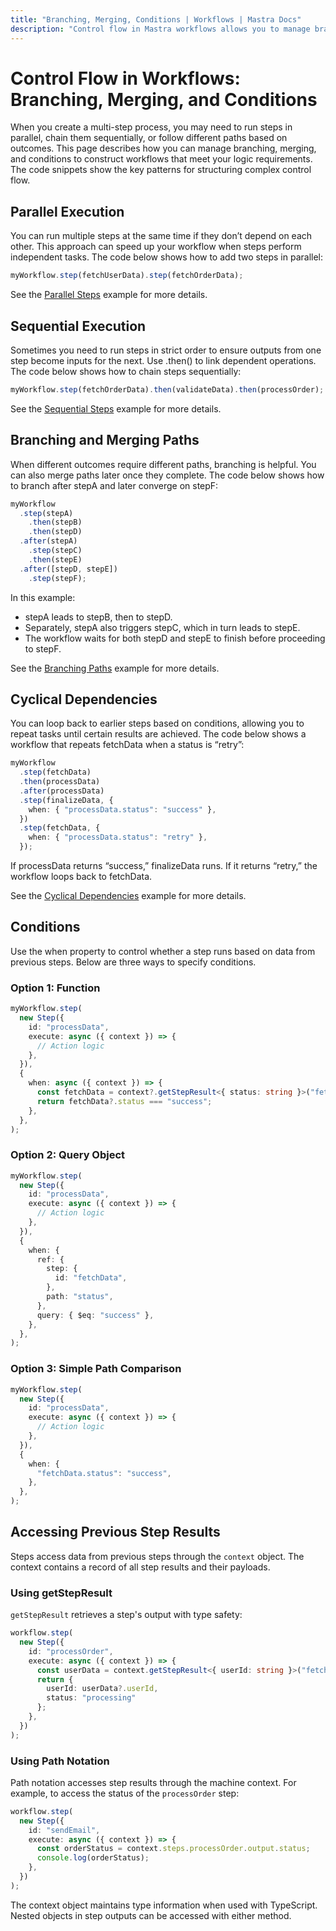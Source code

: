 ```yaml
---
title: "Branching, Merging, Conditions | Workflows | Mastra Docs"
description: "Control flow in Mastra workflows allows you to manage branching, merging, and conditions to construct workflows that meet your logic requirements."
---
```


# Control Flow in Workflows: Branching, Merging, and Conditions

When you create a multi-step process, you may need to run steps in parallel, chain them sequentially, or follow different paths based on outcomes. This page describes how you can manage branching, merging, and conditions to construct workflows that meet your logic requirements. The code snippets show the key patterns for structuring complex control flow.

## Parallel Execution

You can run multiple steps at the same time if they don’t depend on each other. This approach can speed up your workflow when steps perform independent tasks. The code below shows how to add two steps in parallel:

```typescript
myWorkflow.step(fetchUserData).step(fetchOrderData);
```

See the [Parallel Steps](../../examples/workflows/parallel-steps.mdx) example for more details.

## Sequential Execution

Sometimes you need to run steps in strict order to ensure outputs from one step become inputs for the next. Use .then() to link dependent operations. The code below shows how to chain steps sequentially:

```typescript
myWorkflow.step(fetchOrderData).then(validateData).then(processOrder);
```

See the [Sequential Steps](../../examples/workflows/sequential-steps.mdx) example for more details.

## Branching and Merging Paths

When different outcomes require different paths, branching is helpful. You can also merge paths later once they complete. The code below shows how to branch after stepA and later converge on stepF:

```typescript
myWorkflow
  .step(stepA)
    .then(stepB)
    .then(stepD)
  .after(stepA)
    .step(stepC)
    .then(stepE)
  .after([stepD, stepE])
    .step(stepF);
```

In this example:

- stepA leads to stepB, then to stepD.
- Separately, stepA also triggers stepC, which in turn leads to stepE.
- The workflow waits for both stepD and stepE to finish before proceeding to stepF.

See the [Branching Paths](../../examples/workflows/branching-paths.mdx) example for more details.

## Cyclical Dependencies

You can loop back to earlier steps based on conditions, allowing you to repeat tasks until certain results are achieved. The code below shows a workflow that repeats fetchData when a status is “retry”:

```typescript
myWorkflow
  .step(fetchData)
  .then(processData)
  .after(processData)
  .step(finalizeData, {
    when: { "processData.status": "success" },
  })
  .step(fetchData, {
    when: { "processData.status": "retry" },
  });
```

If processData returns “success,” finalizeData runs. If it returns “retry,” the workflow loops back to fetchData.

See the [Cyclical Dependencies](../../examples/workflows/cyclical-dependencies.mdx) example for more details.

## Conditions

Use the when property to control whether a step runs based on data from previous steps. Below are three ways to specify conditions.

### Option 1: Function

```typescript
myWorkflow.step(
  new Step({
    id: "processData",
    execute: async ({ context }) => {
      // Action logic
    },
  }),
  {
    when: async ({ context }) => {
      const fetchData = context?.getStepResult<{ status: string }>("fetchData");
      return fetchData?.status === "success";
    },
  },
);
```

### Option 2: Query Object

```typescript
myWorkflow.step(
  new Step({
    id: "processData",
    execute: async ({ context }) => {
      // Action logic
    },
  }),
  {
    when: {
      ref: {
        step: {
          id: "fetchData",
        },
        path: "status",
      },
      query: { $eq: "success" },
    },
  },
);
```

### Option 3: Simple Path Comparison

```typescript
myWorkflow.step(
  new Step({
    id: "processData",
    execute: async ({ context }) => {
      // Action logic
    },
  }),
  {
    when: {
      "fetchData.status": "success",
    },
  },
);
```

## Accessing Previous Step Results

Steps access data from previous steps through the `context` object. The context contains a record of all step results and their payloads.

### Using getStepResult

`getStepResult` retrieves a step's output with type safety:

```typescript copy showLineNumbers
workflow.step(
  new Step({
    id: "processOrder",
    execute: async ({ context }) => {
      const userData = context.getStepResult<{ userId: string }>("fetchUser");
      return {
        userId: userData?.userId,
        status: "processing"
      };
    },
  })
);
```

### Using Path Notation

Path notation accesses step results through the machine context. For example, to access the status of the `processOrder` step:

```typescript copy showLineNumbers
workflow.step(
  new Step({
    id: "sendEmail",
    execute: async ({ context }) => {
      const orderStatus = context.steps.processOrder.output.status;
      console.log(orderStatus);
    },
  })
);
```

The context object maintains type information when used with TypeScript. Nested objects in step outputs can be accessed with either method.
